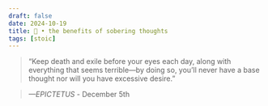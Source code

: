 ```yaml
---
draft: false 
date: 2024-10-19
title: 🗿 • the benefits of sobering thoughts
tags: [stoic]
---
```


>  “Keep death and exile before your eyes each day, along with everything that seems terrible—by doing so, you’ll never have a base thought nor will you have excessive desire.”

> *—EPICTETUS* - December 5th